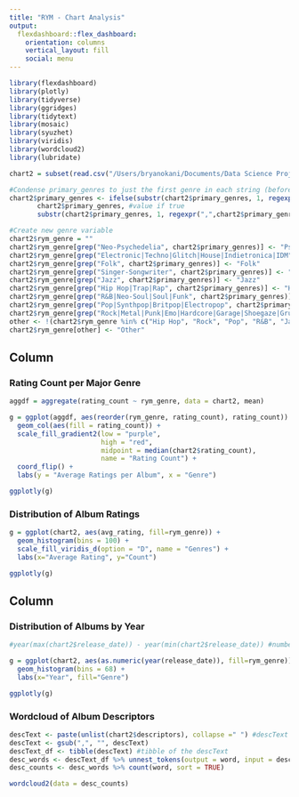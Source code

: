 ```yaml
---
title: "RYM - Chart Analysis"
output: 
  flexdashboard::flex_dashboard:
    orientation: columns
    vertical_layout: fill
    social: menu
---
```


```r
library(flexdashboard)
library(plotly)
library(tidyverse)
library(ggridges)
library(tidytext)
library(mosaic)
library(syuzhet)
library(viridis)
library(wordcloud2)
library(lubridate)

chart2 = subset(read.csv("/Users/bryanokani/Documents/Data Science Projects/RYM/data/rym_chart2.csv"), select = -c(1))

#Condense primary_genres to just the first genre in each string (before the first comma)
chart2$primary_genres <- ifelse(substr(chart2$primary_genres, 1, regexpr(",",chart2$primary_genres)-1) == "", #test
       chart2$primary_genres, #value if true
       substr(chart2$primary_genres, 1, regexpr(",",chart2$primary_genres)-1)) #value if false

#Create new genre variable
chart2$rym_genre = ""
chart2$rym_genre[grep("Neo-Psychedelia", chart2$primary_genres)] <- "Psychedelia"
chart2$rym_genre[grep("Electronic|Techno|Glitch|House|Indietronica|IDM", chart2$primary_genres)] <- "Electronic"
chart2$rym_genre[grep("Folk", chart2$primary_genres)] <- "Folk"
chart2$rym_genre[grep("Singer-Songwriter", chart2$primary_genres)] <- "Singer-Songwriter"
chart2$rym_genre[grep("Jazz", chart2$primary_genres)] <- "Jazz"
chart2$rym_genre[grep("Hip Hop|Trap|Rap", chart2$primary_genres)] <- "Hip Hop"
chart2$rym_genre[grep("R&B|Neo-Soul|Soul|Funk", chart2$primary_genres)] <- "R&B"
chart2$rym_genre[grep("Pop|Synthpop|Britpop|Electropop", chart2$primary_genres)] <- "Pop"
chart2$rym_genre[grep("Rock|Metal|Punk|Emo|Hardcore|Garage|Shoegaze|Grunge|Slowcore", chart2$primary_genres)] <- "Rock"
other <- !(chart2$rym_genre %in% c("Hip Hop", "Rock", "Pop", "R&B", "Jazz", "Psychedelia", "Electronic", "Folk", "Singer-Songwriter"))
chart2$rym_genre[other] <- "Other"
```


Column
-----------------------------------------------------------------------

### Rating Count per Major Genre

```r
aggdf = aggregate(rating_count ~ rym_genre, data = chart2, mean)

g = ggplot(aggdf, aes(reorder(rym_genre, rating_count), rating_count)) + 
  geom_col(aes(fill = rating_count)) + 
  scale_fill_gradient2(low = "purple", 
                       high = "red", 
                       midpoint = median(chart2$rating_count),
                       name = "Rating Count") + 
  coord_flip() + 
  labs(y = "Average Ratings per Album", x = "Genre")

ggplotly(g)
```

### Distribution of Album Ratings
```r
g = ggplot(chart2, aes(avg_rating, fill=rym_genre)) + 
  geom_histogram(bins = 100) + 
  scale_fill_viridis_d(option = "D", name = "Genres") +
  labs(x="Average Rating", y="Count")

ggplotly(g)
```


Column
-----------------------------------------------------------------------

### Distribution of Albums by Year

```r
#year(max(chart2$release_date)) - year(min(chart2$release_date)) #number of bins, 1 bin for each year

g = ggplot(chart2, aes(as.numeric(year(release_date)), fill=rym_genre)) + 
  geom_histogram(bins = 68) +
  labs(x="Year", fill="Genre")

ggplotly(g)
```

### Wordcloud of Album Descriptors
```r
descText <- paste(unlist(chart2$descriptors), collapse =" ") #descText is descriptors column condensed into 1 row 
descText <- gsub(",", "", descText)
descText_df <- tibble(descText) #tibble of the descText
desc_words <- descText_df %>% unnest_tokens(output = word, input = descText)
desc_counts <- desc_words %>% count(word, sort = TRUE)

wordcloud2(data = desc_counts)
```


